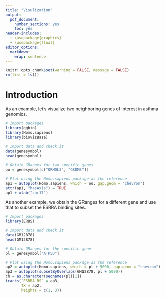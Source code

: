 ```yaml
---
title: "Visulization"
output: 
  pdf_document: 
    number_sections: yes
    toc: yes
header-includes: 
  - \usepackage{graphics}
  - \usepackage{float}
editor_options: 
  markdown: 
    wrap: sentence
---
```


```r
knitr::opts_chunk$set(warning = FALSE, message = FALSE)
rm(list = ls())
```

\newpage

# Introduction
As an example, let's visualize two neighboring genes of interest in asthma genomics.
```r
# Import packages
library(ggbio)
library(Homo.sapiens)
library(biovizBase)

# Import data and check it
data(genesymbol)
head(genesymbol)

# Obtain GRanges for two specific genes
oo = genesymbol[c("ORMDL3", "GSDMB")]

# Plot using the Homo.sapiens package as the reference
ap1 = autoplot(Homo.sapiens, which = oo, gap.geom = "chevron")
attr(ap1, "hasAxis") = TRUE
ap1 + xlab("chr17")
```

As another example, we obtain the GRanges for a different gene and use that to subset the ESRRA binding sites.
```r
# Import packages
library(ERBS)

# Import data and check it
data(GM12878)
head(GM12878)

# Obtain GRanges for the specific gene
pl = genesymbol["ATP5D"]

# Plot using the Homo.sapiens package as the reference
ap2 = autoplot(Homo.sapiens, which = pl + 5000, gap.geom = "chevron")
ap3 = autoplot(subsetByOverlaps(GM12878, pl + 5000))
ch = as.character(seqnames(pl)[1])
tracks(`ESRRA BS` = ap3,
       TX = ap2,
       heights = c(1, 3))
```

